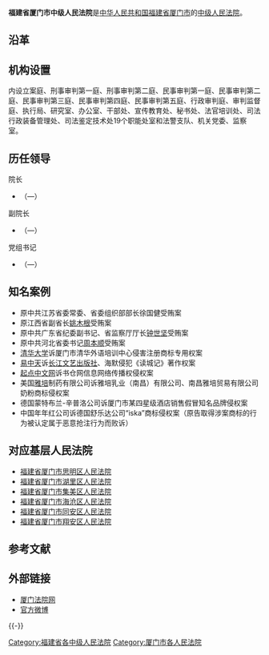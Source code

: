 {{Infobox PRCG
|机构名称=福建省厦门市中级人民法院
|标志1=National Emblem of the People's Republic of China.svg
|职位1=院长
|人员1=
|衔级1=?级法官
|上诉法院=[[福建省高级人民法院|福建省高级人民法院]]
|业务上级=[[福建省高级人民法院|福建省高级人民法院]]
|组织上级=[[厦门市人民代表大会|厦门市人民代表大会]]<br>[[厦门市人民代表大会常务委员会|厦门市人民代表大会常务委员会]]
|中共上级=[[中国共产党厦门市委员会|中国共产党厦门市委员会]]
|中共本级=中国共产党福建省厦门市中级人民法院党组
|机构类型=[[中级人民法院|中级人民法院]]
|行政级别=正地厅级
|授权法源=[[中华人民共和国宪法|中华人民共和国宪法]]
|组织法规=[[中华人民共和国人民法院组织法|中华人民共和国人民法院组织法]]
|地址1=[[福建省|福建省]][[厦门市|厦门市]][[思明区|思明区]]湖滨北路115号
|成立时间=
|官网=[http://www.xmcourt.gov.cn/ 厦门法院网]
|image1 =Xiamen Intermediate People's Court Trial Building.jpg
|caption1=厦门市中级人民法院审判大楼
}}

'''福建省厦门市中级人民法院'''是[[中华人民共和国|中华人民共和国]][[福建省|福建省]][[厦门市|厦门市]]的[[中级人民法院|中级人民法院]]。

== 沿革 ==

== 机构设置 ==
内设立案庭、刑事审判第一庭、刑事审判第二庭、民事审判第一庭、民事审判第二庭、民事审判第三庭、民事审判第四庭、民事审判第五庭、行政审判庭、审判监督庭、执行局、研究室、办公室、干部处、宣传教育处、秘书处、法官培训处、司法行政装备管理处、司法鉴定技术处19个职能处室和法警支队、机关党委、监察室。

==历任领导==
{{col-begin}}
{{col-2}}
; 院长
*[[]]（—）

; 副院长
*[[]]（—）

{{col-2}}
; 党组书记
*[[]]（—）
{{col-end}}

== 知名案例 ==
* 原中共江苏省委常委、省委组织部部长徐国健受贿案
* 原江西省副省长[[姚木根|姚木根]]受贿案
* 原中共广东省纪委副书记、省监察厅厅长[[钟世坚|钟世坚]]受贿案
* 原中共河北省委书记[[周本顺|周本顺]]受贿案
* [[清华大学|清华大学]]诉厦门市清华外语培训中心侵害注册商标专用权案
* [[易中天|易中天]]诉[[长江文艺出版社|长江文艺出版社]]、海默侵犯《读城记》著作权案
* [[起点中文网|起点中文网]]诉书仓网信息网络传播权侵权案
* 美国[[雅培|雅培]]制药有限公司诉雅培乳业（南昌）有限公司、南昌雅培贸易有限公司奶粉商标侵权案
* 德国蒙特布兰-辛普洛公司诉厦门市某四星级酒店销售假冒知名品牌侵权案
* 中国年年红公司诉德国舒乐达公司“iska”商标侵权案（原告取得涉案商标的行为被认定属于恶意抢注行为而败诉）

== 对应基层人民法院 ==
* [[福建省厦门市思明区人民法院|福建省厦门市思明区人民法院]]
* [[福建省厦门市湖里区人民法院|福建省厦门市湖里区人民法院]]
* [[福建省厦门市集美区人民法院|福建省厦门市集美区人民法院]]
* [[福建省厦门市海沧区人民法院|福建省厦门市海沧区人民法院]]
* [[福建省厦门市同安区人民法院|福建省厦门市同安区人民法院]]
* [[福建省厦门市翔安区人民法院|福建省厦门市翔安区人民法院]]

== 参考文献 ==
{{Reflist}}

== 外部链接 ==
* [http://www.xmcourt.gov.cn/ 厦门法院网]
* [http://weibo.com/u/3961911671 官方微博]

{{-}}
{{中华人民共和国法院|地}}

[[Category:福建省各中级人民法院|Category:福建省各中级人民法院]]
[[Category:厦门市各人民法院|Category:厦门市各人民法院]]